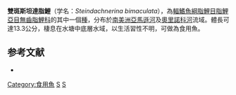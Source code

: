 {{Speciesbox 
| taxon = Steindachnerina bimaculata
| status = NE
| status_system = IUCN3.1
| authority = [[Steindachner|Steindachner]], 1876
| synonyms = *''Curimatus bimaculatus''<br /><small>Steindachner, 1876</small>
*''Pseudocurimata bimaculata''<br /><small>Steindachner, 1876</small>
*''Curimatus trachystethus''<br /><small>Cope, 1878</small>
*''Curimatus bimaculatus sialis''<br /><small>Eigenmann & Eigenmann, 1889</small>	
*''Prochilodus pterostigma''<br /><small>Fowler, 1913</small>
}}
'''雙斑斯坦達脂鯉'''（学名：''Steindachnerina bimaculata''），為[[輻鰭魚綱|輻鰭魚綱]][[脂鯉目|脂鯉目]][[脂鯉亞目|脂鯉亞目]][[無齒脂鯉科|無齒脂鯉科]]的其中一個[[種|種]]，分布於[[南美洲|南美洲]][[亞馬遜河|亞馬遜河]]及[[奧里諾科河|奧里諾科河]]流域。體長可達13.3公分，棲息在水塘中底層水域，以生活習性不明，可做為食用魚。

==参考文献==
{{refbegin}}
*{{FishBase_species|genus=Steindachnerina|species=bimaculata|year=2013|month=8}}
{{refend}}
{{Taxonbar|from=Q5550564}}

[[Category:食用魚|Category:食用魚]]
[[Category:斯坦達脂鯉屬|S]]
[[Category:1876年描述的鱼类|S]]


{{魚類小作品}}